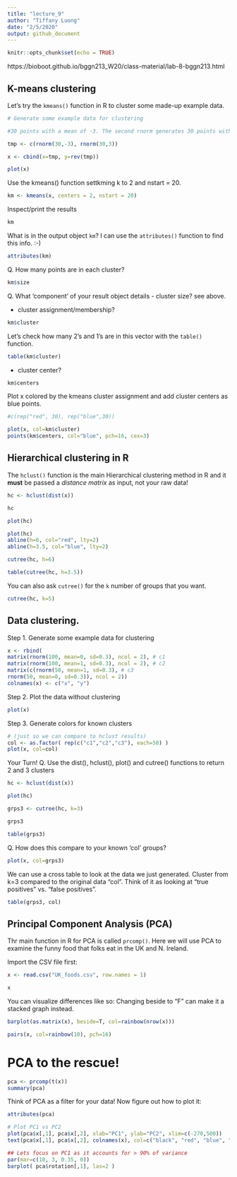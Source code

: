 ```yaml
---
title: "lecture_9"
author: "Tiffany Luong"
date: "2/5/2020"
output: github_document
---
```

```r
knitr::opts_chunk$set(echo = TRUE)
```

https://bioboot.github.io/bggn213_W20/class-material/lab-8-bggn213.html

## K-means clustering

Let's try the `kmeans()` function in R to cluster some made-up example data.

```r
# Generate some example data for clustering

#30 points with a mean of -3. The second rnorm generates 30 points with a mean of +3.

tmp <- c(rnorm(30,-3), rnorm(30,3))

x <- cbind(x=tmp, y=rev(tmp))

plot(x)

```


Use the kmeans() function settkming k to 2 and nstart = 20.

```r
km <- kmeans(x, centers = 2, nstart = 20)

```

Inspect/print the results

```r
km
```

What is in the output object `km`? I can use the `attributes()` function to find this info. :-)

```r
attributes(km)
```

Q. How many points are in each cluster?
```r
km$size
```

Q. What ‘component’ of your result object details
- cluster size?
see above.
  
- cluster assignment/membership?
```r
km$cluster
```

Let's check how many 2's and 1's are in this vector with the `table()` function.
```r
table(km$cluster)
```

- cluster center?
```r
km$centers
```

Plot x colored by the kmeans cluster assignment and add cluster centers as blue points.

```r
#c(rep("red", 30), rep("blue",30))

plot(x, col=km$cluster)
points(km$centers, col="blue", pch=16, cex=3)

```







## Hierarchical clustering in R

The `hclust()` function is the main Hierarchical clustering method in R and it **must** be passed a *distance matrix* as input, not your raw data!

```r
hc <- hclust(dist(x))

hc
```

```r
plot(hc)
```

```r
plot(hc)
abline(h=6, col="red", lty=2)
abline(h=3.5, col="blue", lty=2)
```

```r
cutree(hc, h=6)
```

```r
table(cutree(hc, h=3.5))
```

You can also ask `cutree()` for the `k` number of groups that you want.

```r
cutree(hc, k=5)
```




## Data clustering.


Step 1. Generate some example data for clustering

```r
x <- rbind(
matrix(rnorm(100, mean=0, sd=0.3), ncol = 2), # c1
matrix(rnorm(100, mean=1, sd=0.3), ncol = 2), # c2
matrix(c(rnorm(50, mean=1, sd=0.3), # c3
rnorm(50, mean=0, sd=0.3)), ncol = 2))
colnames(x) <- c("x", "y")

```


Step 2. Plot the data without clustering
```r
plot(x)
```

Step 3. Generate colors for known clusters
```r
# (just so we can compare to hclust results)
col <- as.factor( rep(c("c1","c2","c3"), each=50) )
plot(x, col=col)
```

Your Turn!
Q. Use the dist(), hclust(), plot() and cutree() functions to return 2 and 3 clusters

```r
hc <- hclust(dist(x))

plot(hc)
```

```r
grps3 <- cutree(hc, k=3)

grps3
```

```r
table(grps3)
```

Q. How does this compare to your known 'col' groups?
```r
plot(x, col=grps3)
```


We can use a cross table to look at the data we just generated. Cluster from k=3 compared to the original data "col". Think of it as looking at "true positives" vs. "false positives".

```r
table(grps3, col)
```






## Principal Component Analysis (PCA)

Thr main function in R for PCA is called `prcomp()`. Here we will use PCA to examine the funny food that folks eat in the UK and N. Ireland.

Import the CSV file first:

```r
x <- read.csv("UK_foods.csv", row.names = 1)

x
```

You can visualize differences like so:
Changing beside to "F" can make it a stacked graph instead.
```r
barplot(as.matrix(x), beside=T, col=rainbow(nrow(x)))

```



```r
pairs(x, col=rainbow(10), pch=16)
```

# PCA to the rescue!

```r
pca <- prcomp(t(x))
summary(pca)
```

Think of PCA as a filter for your data! Now figure out how to plot it:

```r
attributes(pca)
```


```r

# Plot PC1 vs PC2
plot(pca$x[,1], pca$x[,2], xlab="PC1", ylab="PC2", xlim=c(-270,500))
text(pca$x[,1], pca$x[,2], colnames(x), col=c("black", "red", "blue", "darkgreen"))

```

```r

## Lets focus on PC1 as it accounts for > 90% of variance 
par(mar=c(10, 3, 0.35, 0))
barplot( pca$rotation[,1], las=2 )

```

